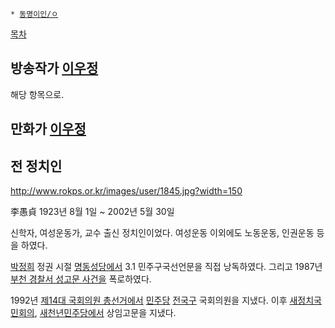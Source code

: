  * [[동명이인/ㅇ]]

[[목차]]
== 방송작가 [[이우정]] ==
해당 항목으로.

== 만화가 [[이우정(만화가)|이우정]] ==

== 전 정치인 ==
http://www.rokps.or.kr/images/user/1845.jpg?width=150

李愚貞
1923년 8월 1일 ~ 2002년 5월 30일

신학자, 여성운동가, 교수 출신 정치인이었다. 여성운동 이외에도 노동운동, 인권운동 등을 하였다.

[[박정희]] 정권 시절 [[명동성당]]에서 3.1 민주구국선언문을 직접 낭독하였다. 그리고 1987년 [[부천 경찰서 성고문 사건]]을 폭로하였다.

1992년 [[제14대 국회의원 총선거]]에서 [[민주당(1991년)|민주당]] [[전국구]] 국회의원을 지냈다. 이후 [[새정치국민회의]], [[새천년민주당]]에서 상임고문을 지냈다.



